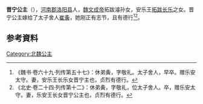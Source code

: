 {{東亞女性歷史人物
| 名稱=晋宁公主
| 身份=[[北魏|北魏]]公主
| 畫像=
| 說明=
| 姓=元
| 封爵=[[公主|公主]]
| 位號=
| 封號=晋宁公主
| 出生年=
| 婚年=
| 逝世年=
| 父親=[[拓跋長樂|拓跋長樂]]
| 夫之父=[[崔宗伯|崔宗伯]]
| 夫=[[崔夤|崔夤]]
|}}
'''晋宁公主'''（{{bd|？||？||catIdx=T}}），[[河南郡|河南郡]][[洛阳县|洛阳县]]人，[[魏文成帝|魏文成帝]]拓跋濬孙女，安乐王[[拓跋长乐|拓跋长乐]]之女。晋宁公主嫁给了太子舍人[[崔夤|崔夤]]，她刚正有志节，且有德行<ref>《魏书·卷六十九·列传第五十七》：休弟夤，字敬礼。太子舍人，早卒。赠乐安太守。妻，安乐王长乐女晋宁主也，贞烈有德行。</ref><ref>《北史·卷二十四·列传第十二》：休弟夤，字敬礼，位太子舍人。卒，赠乐安太守。妻，乐安王长女晋宁公主也，贞烈有德行。</ref>。

== 参考資料 ==
{{reflist}}

[[Category:北魏公主|Category:北魏公主]]